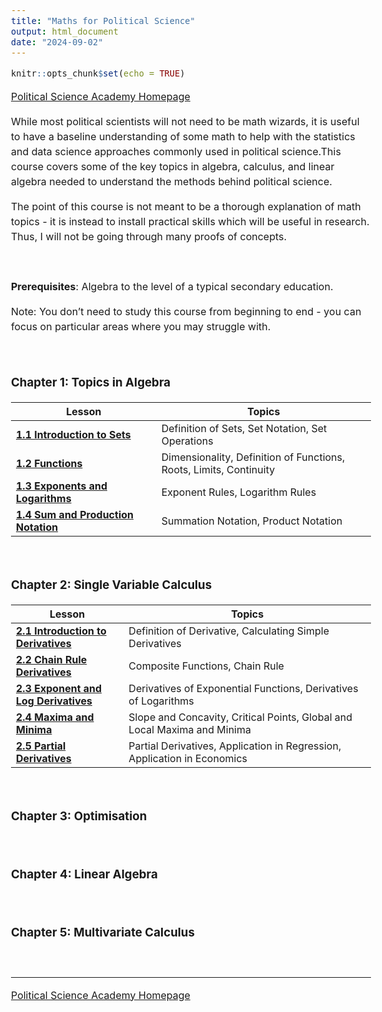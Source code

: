 ```yaml
---
title: "Maths for Political Science"
output: html_document
date: "2024-09-02"
---
```


```{=html}
<style type="text/css">
  body{
  font-size: 12pt;
  line-height: 150%;
  }
  .main-container {
  max-width: 800px !important;
  margin: auto;
  }
</style>
```
```r
knitr::opts_chunk$set(echo = TRUE)
```

[Political Science Academy Homepage](https://politicalscience.github.io)

While most political scientists will not need to be math wizards, it is useful to have a baseline understanding of some math to help with the statistics and data science approaches commonly used in political science.This course covers some of the key topics in algebra, calculus, and linear algebra needed to understand the methods behind political science.

The point of this course is not meant to be a thorough explanation of math topics - it is instead to install practical skills which will be useful in research. Thus, I will not be going through many proofs of concepts.

<br />

**Prerequisites**: Algebra to the level of a typical secondary education.

Note: You don't need to study this course from beginning to end - you can focus on particular areas where you may struggle with.

<br />

### Chapter 1: Topics in Algebra

| Lesson                                                                                  | Topics                                                             |
|-----------------------------|-------------------------------------------|
| [**1.1 Introduction to Sets**](https://politicalscience.github.io/math/1-1.html)        | Definition of Sets, Set Notation, Set Operations                   |
| [**1.2 Functions**](https://politicalscience.github.io/math/1-2.html)                   | Dimensionality, Definition of Functions, Roots, Limits, Continuity |
| [**1.3 Exponents and Logarithms**](https://politicalscience.github.io/math/1-3.html)    | Exponent Rules, Logarithm Rules                                    |
| [**1.4 Sum and Production Notation**](https://politicalscience.github.io/math/1-4.html) | Summation Notation, Product Notation                               |

<br />

### Chapter 2: Single Variable Calculus

| Lesson                                                                                   | Topics                                                                   |
|-----------------------|-------------------------------------------------|
| [**2.1 Introduction to Derivatives**](https://politicalscience.github.io/math/2-1.html)  | Definition of Derivative, Calculating Simple Derivatives                 |
| [**2.2 Chain Rule Derivatives**](https://politicalscience.github.io/math/2-2.html)       | Composite Functions, Chain Rule                                          |
| [**2.3 Exponent and Log Derivatives**](https://politicalscience.github.io/math/2-3.html) | Derivatives of Exponential Functions, Derivatives of Logarithms          |
| [**2.4 Maxima and Minima**](https://politicalscience.github.io/math/2-4.html)            | Slope and Concavity, Critical Points, Global and Local Maxima and Minima |
| [**2.5 Partial Derivatives**](https://politicalscience.github.io/math/2-5.html)          | Partial Derivatives, Application in Regression, Application in Economics |

<br />

### Chapter 3: Optimisation

<br />

### Chapter 4: Linear Algebra

<br />

### Chapter 5: Multivariate Calculus

<br />

------------------------------------------------------------------------

[Political Science Academy Homepage](https://politicalscience.github.io)
